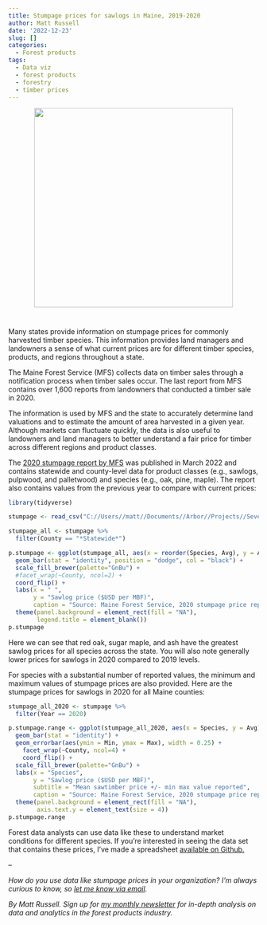 ```yaml
---
title: Stumpage prices for sawlogs in Maine, 2019-2020
author: Matt Russell
date: '2022-12-23'
slug: []
categories:
  - Forest products
tags:
  - Data viz
  - forest products
  - forestry
  - timber prices
---
```



<center>
![](logs pile white pine.jpg){width=400px}
</center>

#

Many states provide information on stumpage prices for commonly harvested timber species. This information provides land managers and landowners a sense of what current prices are for different timber species, products, and regions throughout a state.

The Maine Forest Service (MFS) collects data on timber sales through a notification process when timber sales occur. The last report from MFS contains over 1,600 reports from landowners that conducted a timber sale in 2020.

The information is used by MFS and the state to accurately determine land valuations and to estimate the amount of area harvested in a given year. Although markets can fluctuate quickly, the data is also useful to landowners and land managers to better understand a fair price for timber across different regions and product classes.

The [2020 stumpage report by MFS](https://www.maine.gov/tools/whatsnew/attach.php?id=6915492&an=1) was published in March 2022 and contains statewide and county-level data for product classes (e.g., sawlogs, pulpwood, and palletwood) and species (e.g., oak, pine, maple). The report also contains values from the previous year to compare with current prices:

```r
library(tidyverse)
```

```r
stumpage <- read_csv("C://Users//matt//Documents//Arbor//Projects//Seven Islands//me_stumpage.csv")
```

```r
stumpage_all <- stumpage %>% 
  filter(County == "*Statewide*")

p.stumpage <- ggplot(stumpage_all, aes(x = reorder(Species, Avg), y = Avg, fill = factor(Year))) +
  geom_bar(stat = "identity", position = "dodge", col = "black") +
  scale_fill_brewer(palette="GnBu") +
  #facet_wrap(~County, ncol=2) +
  coord_flip() +
  labs(x = " ", 
       y = "Sawlog price ($USD per MBF)",
       caption = "Source: Maine Forest Service, 2020 stumpage price report") +
  theme(panel.background = element_rect(fill = "NA"),
        legend.title = element_blank())
p.stumpage
```

Here we can see that red oak, sugar maple, and ash have the greatest sawlog prices for all species across the state. You will also note generally lower prices for sawlogs in 2020 compared to 2019 levels. 

For species with a substantial number of reported values, the minimum and maximum values of stumpage prices are also provided. Here are the stumpage prices for sawlogs in 2020 for all Maine counties:

```r
stumpage_all_2020 <- stumpage %>% 
  filter(Year == 2020)

p.stumpage.range <- ggplot(stumpage_all_2020, aes(x = Species, y = Avg)) +
  geom_bar(stat = "identity") +
  geom_errorbar(aes(ymin = Min, ymax = Max), width = 0.25) +
    facet_wrap(~County, ncol=4) +
    coord_flip() +
  scale_fill_brewer(palette="GnBu") +
  labs(x = "Species", 
       y = "Sawlog price ($USD per MBF)",
       subtitle = "Mean sawtimber price +/- min max value reported",
       caption = "Source: Maine Forest Service, 2020 stumpage price report") +
  theme(panel.background = element_rect(fill = "NA"),
        axis.text.y = element_text(size = 4))
p.stumpage.range
```

Forest data analysts can use data like these to understand market conditions for different species. If you're interested in seeing the data set that contains these prices, I've made a spreadsheet [available on Github.](https://github.com/mbrussell/myblog/tree/master/content/post/2022-12-23-visualizing-stumpage-prices-for-sawlogs-in-maine-2019-2020)

--

*How do you use data like stumpage prices in your organization? I’m always curious to know, so [let me know via email](mailto:matt@arbor-analytics.com).*

*By Matt Russell. Sign up for [my monthly newsletter](https://mailchi.mp/d96897dc0f46/arbor-analytics) for in-depth analysis on data and analytics in the forest products industry.*

